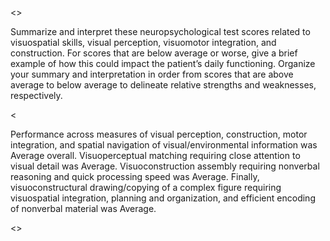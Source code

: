 
<<PROMPT>>

Summarize and interpret these neuropsychological test scores related to visuospatial skills, visual perception, visuomotor integration, and construction. For scores that are below average or worse, give a brief example of how this could impact the patient's daily functioning. Organize your summary and interpretation in order from scores that are above average to below average to delineate relative strengths and weaknesses, respectively.

<<EXAMPLE>>

Performance across measures of visual perception, construction, motor
integration, and spatial navigation of visual/environmental information was
Average overall. Visuoperceptual matching requiring close attention to visual
detail was Average. Visuoconstruction assembly requiring nonverbal reasoning and
quick processing speed was Average. Finally, visuoconstructural drawing/copying
of a complex figure requiring visuospatial integration, planning and
organization, and efficient encoding of nonverbal material was Average.

<<START>>
